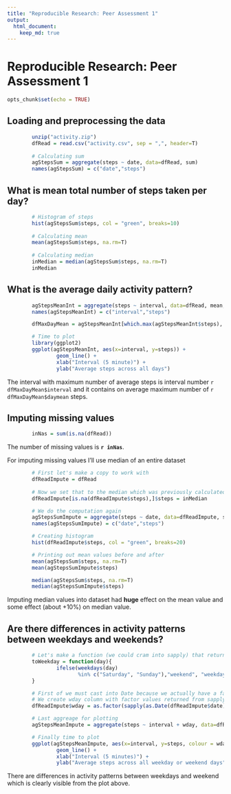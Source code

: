 ```yaml
---
title: "Reproducible Research: Peer Assessment 1"
output: 
  html_document:
    keep_md: true
---
```


# Reproducible Research: Peer Assessment 1

```r
opts_chunk$set(echo = TRUE)
```
## Loading and preprocessing the data

```r
        unzip("activity.zip")
        dfRead = read.csv("activity.csv", sep = ",", header=T)
        
        # Calculating sum
        agStepsSum = aggregate(steps ~ date, data=dfRead, sum)
        names(agStepsSum) = c("date","steps")        
```

## What is mean total number of steps taken per day?
```r
        # Histogram of steps
        hist(agStepsSum$steps, col = "green", breaks=10)
        
        # Calculating mean
        mean(agStepsSum$steps, na.rm=T)
        
        # Calculating median
        inMedian = median(agStepsSum$steps, na.rm=T)
        inMedian
```



## What is the average daily activity pattern?
```r
        agStepsMeanInt = aggregate(steps ~ interval, data=dfRead, mean, na.rm=T)
        names(agStepsMeanInt) = c("interval","steps")

        dfMaxDayMean = agStepsMeanInt[which.max(agStepsMeanInt$steps), ]

        # Time to plot
        library(ggplot2)
        ggplot(agStepsMeanInt, aes(x=interval, y=steps)) + 
                geom_line() + 
                xlab("Interval (5 minute)") + 
                ylab("Average steps across all days")
```
The interval with maximum number of average steps is interval number `r dfMaxDayMean$interval` and it contains on average maximum number of `r dfMaxDayMean$daymean` steps.

## Imputing missing values
```r
        inNas = sum(is.na(dfRead))
```
The number of missing values is **`r inNas`**.

For imputing missing values I'll use median of an entire dataset
```r
        # First let's make a copy to work with
        dfReadImpute = dfRead
        
        # Now we set that to the median which was previously calculated
        dfReadImpute[is.na(dfReadImpute$steps),]$steps = inMedian

        # We do the computation again
        agStepsSumImpute = aggregate(steps ~ date, data=dfReadImpute, sum)
        names(agStepsSumImpute) = c("date","steps")

        # Creating histogram
        hist(dfReadImpute$steps, col = "green", breaks=20)

        # Printing out mean values before and after
        mean(agStepsSum$steps, na.rm=T)
        mean(agStepsSumImpute$steps)

        median(agStepsSum$steps, na.rm=T)
        median(agStepsSumImpute$steps)
```
Imputing median values into dataset had **huge** effect on the mean value and some effect 
(about +10%) on median value.

## Are there differences in activity patterns between weekdays and weekends?
```r
        # Let's make a function (we could cram into sapply) that returns 'weekday' or'weekend'
        toWeekday = function(day){
                ifelse(weekdays(day) 
                       %in% c("Saturday", "Sunday"),"weekend", "weekday")
        }        

        # First of we must cast into Date because we actually have a factor for '$date'
        # We create wday column with factor values returned from sapply (calling 'toWeekday')
        dfReadImpute$wday = as.factor(sapply(as.Date(dfReadImpute$date), toWeekday))

        # Last aggreage for plotting
        agStepsMeanImpute = aggregate(steps ~ interval + wday, data=dfReadImpute, mean)

        # Finally time to plot
        ggplot(agStepsMeanImpute, aes(x=interval, y=steps, colour = wday)) + 
                geom_line() +
                xlab("Interval (5 minutes)") + 
                ylab("Average steps across all weekday or weekend days")
```
There are differences in activity patterns between weekdays and weekend which is clearly
visible from the plot above.